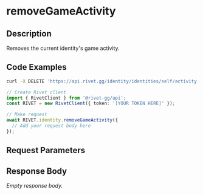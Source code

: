 
# removeGameActivity

## Description

Removes the current identity's game activity.

## Code Examples

<CodeGroup title='Request' tag='DELETE' label='https://api.rivet.gg/identity/identities/self/activity'>

```bash {{ "title": "cURL" }}
curl -X DELETE 'https://api.rivet.gg/identity/identities/self/activity'
```

```ts
// Create Rivet client
import { RivetClient } from '@rivet-gg/api';
const RIVET = new RivetClient({ token: '[YOUR TOKEN HERE]' });

// Make request
await RIVET.identity.removeGameActivity({
  // Add your request body here
});
```

</CodeGroup>

## Request Parameters

## Response Body

_Empty response body._
